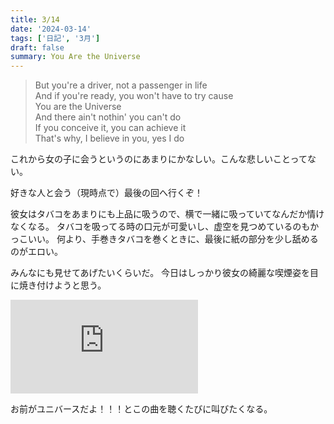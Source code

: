 ```yaml
---
title: 3/14
date: '2024-03-14'
tags: ['日記', '3月']
draft: false
summary: You Are the Universe
---
```

<blockquote class="p-4 my-4 border-s-4 border-gray-300 bg-gray-50 dark:border-gray-500 dark:bg-gray-800">
    <p class=" text-sm not-italic  leading-relaxed text-gray-900 dark:text-white">But you're a driver, not a passenger in life<br/>And if you're ready, you won't have to try cause<br/>You are the Universe<br/>And there ain't nothin' you can't do<br/>If you conceive it, you can achieve it<br/>That's why, I believe in you, yes I do</p>
</blockquote>

これから女の子に会うというのにあまりにかなしい。こんな悲しいことってない。

好きな人と会う（現時点で）最後の回へ行くぞ！

彼女はタバコをあまりにも上品に吸うので、横で一緒に吸っていてなんだか情けなくなる。
タバコを吸ってる時の口元が可愛いし、虚空を見つめているのもかっこいい。
何より、手巻きタバコを巻くときに、最後に紙の部分を少し舐めるのがエロい。

みんなにも見せてあげたいくらいだ。
今日はしっかり彼女の綺麗な喫煙姿を目に焼き付けようと思う。

<iframe allow="autoplay *; encrypted-media *;" frameborder="0" height="150"  sandbox="allow-forms allow-popups allow-same-origin allow-scripts allow-storage-access-by-user-activation allow-top-navigation-by-user-activation" src="https://embed.music.apple.com/jp/album/you-are-the-universe/1317289879?i=1317289887"></iframe>

お前がユニバースだよ！！！とこの曲を聴くたびに叫びたくなる。
